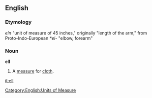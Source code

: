 ==English==
===Etymology===
{{OE.}} ''eln'' "unit of measure of 45 inches," originally "length of the arm," from Proto-Indo-European ''*el-'' "elbow, forearm"
===Noun===

'''ell'''

#A [[measure]] for [[cloth]].

[[Category:English:Units of Measure]]

[[it:ell]]